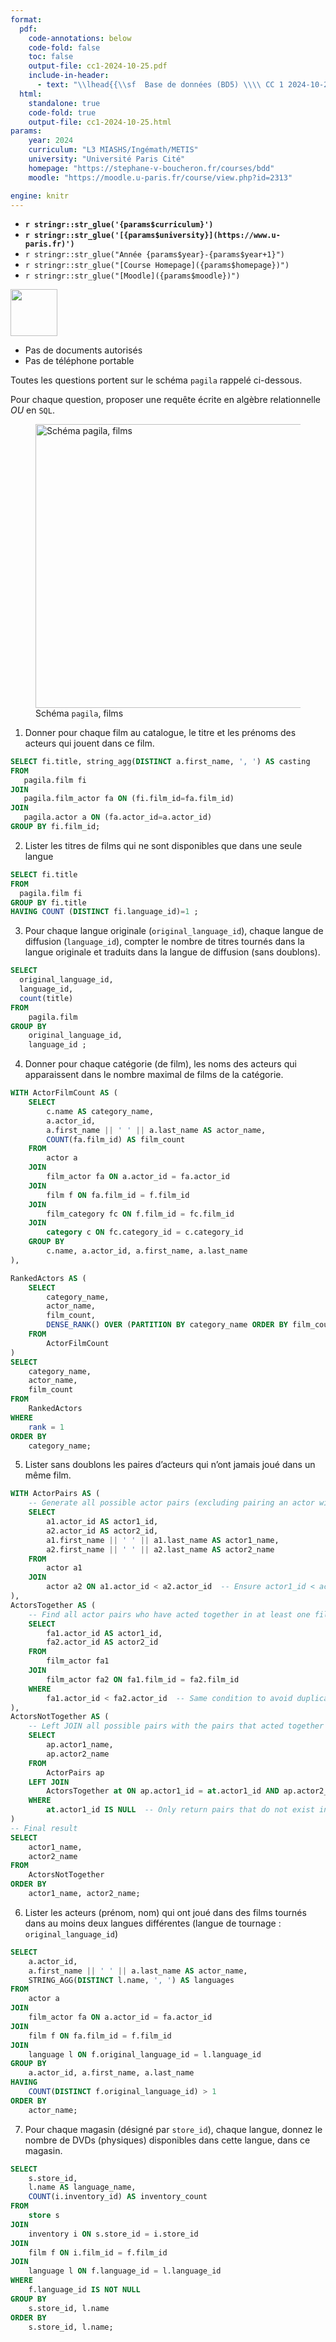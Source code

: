 ```yaml
---
format:
  pdf:
    code-annotations: below
    code-fold: false
    toc: false
    output-file: cc1-2024-10-25.pdf
    include-in-header:
      - text: "\\lhead{{\\sf  Base de données (BD5) \\\\ CC 1 2024-10-25  17h00-18h15}}"
  html:
    standalone: true
    code-fold: true
    output-file: cc1-2024-10-25.html
params:
    year: 2024 
    curriculum: "L3 MIASHS/Ingémath/METIS"
    university: "Université Paris Cité"
    homepage: "https://stephane-v-boucheron.fr/courses/bdd"
    moodle: "https://moodle.u-paris.fr/course/view.php?id=2313"

engine: knitr
---
```





::: {layout="[80,20]"}

::: {#first-column}


- **`r stringr::str_glue('{params$curriculum}')`**
- **`r stringr::str_glue('[{params$university}](https://www.u-paris.fr)')`**
- `r stringr::str_glue("Année {params$year}-{params$year+1}")`
- `r stringr::str_glue("[Course Homepage]({params$homepage})")`  
- `r stringr::str_glue("[Moodle]({params$moodle})")`

::: 

::: {#second-column}
![](../images/UniversiteParis_monogramme_couleur_RVB.png){align="right" style="size:50px;" width=75}
:::

:::

::: {.content-hidden when-profile="solution"}
::: {.callout-caution}

- Pas de documents autorisés
- Pas de téléphone portable 

:::
:::

::: {.callout-warning}

Toutes les questions portent sur le schéma `pagila` rappelé ci-dessous.

Pour chaque question, proposer une requête écrite en algèbre relationnelle *OU* en `SQL`. 

:::

![Schéma `pagila`, films](../images/schemas-pagila-film.png){width=12cm}

::: {.content-visible when-format="pdf"}

\newpage 

:::


1. Donner pour chaque film au catalogue, le titre et les prénoms des acteurs qui jouent dans ce film. 

::: {.content-visible when-profile="solution"}
::: {.callout-tip title="Solution"}

```.sql
SELECT fi.title, string_agg(DISTINCT a.first_name, ', ') AS casting 
FROM  
   pagila.film fi  
JOIN  
   pagila.film_actor fa ON (fi.film_id=fa.film_id)  
JOIN 
   pagila.actor a ON (fa.actor_id=a.actor_id) 
GROUP BY fi.film_id;   
```

:::
:::


2. Lister les titres de films qui ne sont disponibles que dans une seule langue

::: {.content-visible when-profile="solution"}
::: {.callout-tip title="Solution"}

```.sql
SELECT fi.title 
FROM 
  pagila.film fi 
GROUP BY fi.title 
HAVING COUNT (DISTINCT fi.language_id)=1 ;
```

:::
:::


3. Pour chaque langue originale (`original_language_id`), chaque langue de diffusion (`language_id`), compter le nombre de titres tournés dans la langue originale et traduits dans la langue de diffusion  (sans doublons).


::: {.content-visible when-profile="solution"}
::: {.callout-tip title="Solution"}

```.sql
SELECT 
  original_language_id, 
  language_id, 
  count(title) 
FROM 
    pagila.film 
GROUP BY 
    original_language_id,
    language_id ;
```

:::
:::





::: {.content-visible when-format="pdf"}

\newpage 

:::






4. Donner pour chaque catégorie (de film), les noms des acteurs qui apparaissent dans le nombre maximal de films de la catégorie. 

::: {.content-visible when-profile="solution"}
::: {.callout-tip title="Solution"}

```.sql
WITH ActorFilmCount AS (
    SELECT
        c.name AS category_name,
        a.actor_id,
        a.first_name || ' ' || a.last_name AS actor_name,
        COUNT(fa.film_id) AS film_count
    FROM
        actor a
    JOIN
        film_actor fa ON a.actor_id = fa.actor_id
    JOIN
        film f ON fa.film_id = f.film_id
    JOIN
        film_category fc ON f.film_id = fc.film_id
    JOIN
        category c ON fc.category_id = c.category_id
    GROUP BY
        c.name, a.actor_id, a.first_name, a.last_name
),

RankedActors AS (
    SELECT
        category_name,
        actor_name,
        film_count,
        DENSE_RANK() OVER (PARTITION BY category_name ORDER BY film_count DESC) AS rank
    FROM
        ActorFilmCount
)
SELECT
    category_name,
    actor_name,
    film_count
FROM
    RankedActors
WHERE
    rank = 1
ORDER BY
    category_name;
```
:::
:::

::: {.content-visible when-format="pdf"}

\newpage 

:::

5. Lister sans doublons les paires d'acteurs qui n'ont jamais joué dans un même film.

::: {.content-visible when-profile="solution"}
::: {.callout-tip title="Solution"}

```.sql
WITH ActorPairs AS (
    -- Generate all possible actor pairs (excluding pairing an actor with themselves)
    SELECT
        a1.actor_id AS actor1_id,
        a2.actor_id AS actor2_id,
        a1.first_name || ' ' || a1.last_name AS actor1_name,
        a2.first_name || ' ' || a2.last_name AS actor2_name
    FROM
        actor a1
    JOIN
        actor a2 ON a1.actor_id < a2.actor_id  -- Ensure actor1_id < actor2_id to avoid duplicate pairs
),
ActorsTogether AS (
    -- Find all actor pairs who have acted together in at least one film
    SELECT
        fa1.actor_id AS actor1_id,
        fa2.actor_id AS actor2_id
    FROM
        film_actor fa1
    JOIN
        film_actor fa2 ON fa1.film_id = fa2.film_id
    WHERE
        fa1.actor_id < fa2.actor_id  -- Same condition to avoid duplicates
),
ActorsNotTogether AS (
    -- Left JOIN all possible pairs with the pairs that acted together
    SELECT
        ap.actor1_name,
        ap.actor2_name
    FROM
        ActorPairs ap
    LEFT JOIN
        ActorsTogether at ON ap.actor1_id = at.actor1_id AND ap.actor2_id = at.actor2_id
    WHERE
        at.actor1_id IS NULL  -- Only return pairs that do not exist in the ActorsTogether result
)
-- Final result
SELECT
    actor1_name,
    actor2_name
FROM
    ActorsNotTogether
ORDER BY
    actor1_name, actor2_name;

```
:::
:::

::: {.content-visible when-format="pdf"}

\newpage 

:::

6. Lister les acteurs (prénom, nom) qui ont joué dans des films tournés dans au moins deux langues différentes  (langue de tournage  : `original_language_id`) 

::: {.content-visible when-profile="solution"}
::: {.callout-tip title="Solution"}

```.sql
SELECT
    a.actor_id,
    a.first_name || ' ' || a.last_name AS actor_name,
    STRING_AGG(DISTINCT l.name, ', ') AS languages
FROM
    actor a
JOIN
    film_actor fa ON a.actor_id = fa.actor_id
JOIN
    film f ON fa.film_id = f.film_id
JOIN
    language l ON f.original_language_id = l.language_id
GROUP BY
    a.actor_id, a.first_name, a.last_name
HAVING
    COUNT(DISTINCT f.original_language_id) > 1
ORDER BY
    actor_name;

```

:::
:::



7. Pour chaque magasin (désigné par `store_id`), chaque langue, donnez le nombre de DVDs (physiques) disponibles dans cette langue,
dans ce magasin. 

::: {.content-visible when-profile="solution"}
::: {.callout-tip title="Solution"}

```.sql
SELECT
    s.store_id,
    l.name AS language_name,
    COUNT(i.inventory_id) AS inventory_count
FROM
    store s
JOIN
    inventory i ON s.store_id = i.store_id
JOIN
    film f ON i.film_id = f.film_id
JOIN
    language l ON f.language_id = l.language_id
WHERE
    f.language_id IS NOT NULL
GROUP BY
    s.store_id, l.name
ORDER BY
    s.store_id, l.name;

```
:::
:::